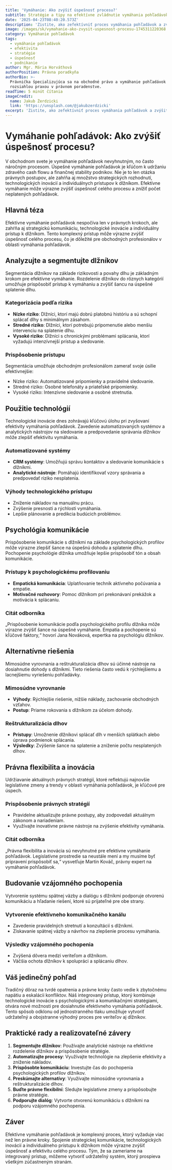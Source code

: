 ```yaml
---
title: 'Vymáhanie: Ako zvýšiť úspešnosť procesu?'
subtitle: Stratégie a tipy na efektívne zvládnutie vymáhania pohľadávok
date: '2025-04-23T08:40:20.573Z'
description: 'Zistite, ako zefektívniť proces vymáhania pohľadávok a zvýšiť jeho úspešnosť.'
image: /images/sk/vymahanie-ako-zvysit-uspesnost-procesu-1745311220368.jpg
category: Vymáhanie pohľadávok
tags:
  - vymáhanie pohľadávok
  - efektivita
  - stratégie
  - úspešnosť
  - podnikanie
author: Mgr. Mária Horváthová
authorPosition: Právna poradkyňa
authorBio: >-
  Právnička špecializujúca sa na obchodné právo a vymáhanie pohľadávok s
  rozsiahlou praxou v právnom poradenstve.
readTime: 5 minút čítania
imageCredit:
  name: Jakub Żerdzicki
  link: 'https://unsplash.com/@jakubzerdzicki'
excerpt: 'Zistite, ako zefektívniť proces vymáhania pohľadávok a zvýšiť jeho úspešnosť.'
---
```

# Vymáhanie pohľadávok: Ako zvýšiť úspešnosť procesu?

V obchodnom svete je vymáhanie pohľadávok nevyhnutným, no často náročným procesom. Úspešné vymáhanie pohľadávok je kľúčom k udržaniu zdravého cash flowu a finančnej stability podnikov. Nie je to len otázka právnych postupov, ale zahŕňa aj množstvo strategických rozhodnutí, technologických inovácií a individuálnych prístupov k dlžníkom. Efektívne vymáhanie môže výrazne zvýšiť úspešnosť celého procesu a znížiť počet neplatených pohľadávok.

## Hlavná téza

Efektívne vymáhanie pohľadávok nespočíva len v právnych krokoch, ale zahŕňa aj strategickú komunikáciu, technologické inovácie a individuálny prístup k dlžníkom. Tento komplexný prístup môže výrazne zvýšiť úspešnosť celého procesu, čo je dôležité pre obchodných profesionálov v oblasti vymáhania pohľadávok.

## Analyzujte a segmentujte dlžníkov

Segmentácia dlžníkov na základe rizikovosti a povahy dlhu je základným krokom pre efektívne vymáhanie. Rozdelenie dlžníkov do rôznych kategórií umožňuje prispôsobiť prístup k vymáhaniu a zvýšiť šancu na úspešné splatenie dlhu.

### Kategorizácia podľa rizika

- **Nízke riziko**: Dlžníci, ktorí majú dobrú platobnú históriu a sú schopní splácať dlhy s minimálnym zásahom.
- **Stredné riziko**: Dlžníci, ktorí potrebujú pripomenutie alebo menšiu intervenciu na splatenie dlhu.
- **Vysoké riziko**: Dlžníci s chronickými problémami splácania, ktorí vyžadujú intenzívnejší prístup a sledovanie.

### Prispôsobenie prístupu

Segmentácia umožňuje obchodným profesionálom zamerať svoje úsilie efektívnejšie:
- Nízke riziko: Automatizované pripomienky a pravidelné sledovanie.
- Stredné riziko: Osobné telefonáty a priateľské pripomienky.
- Vysoké riziko: Intenzívne sledovanie a osobné stretnutia.

## Použitie technológií

Technologické inovácie dnes zohrávajú kľúčovú úlohu pri zvyšovaní efektivity vymáhania pohľadávok. Zavedenie automatizovaných systémov a analytických nástrojov na sledovanie a predpovedanie správania dlžníkov môže zlepšiť efektivitu vymáhania.

### Automatizované systémy

- **CRM systémy**: Umožňujú správu kontaktov a sledovanie komunikácie s dlžníkmi.
- **Analytické nástroje**: Pomáhajú identifikovať vzory správania a predpovedať riziko nesplatenia.

### Výhody technologického prístupu

- Zníženie nákladov na manuálnu prácu.
- Zvýšenie presnosti a rýchlosti vymáhania.
- Lepšie plánovanie a predikcia budúcich problémov.

## Psychológia komunikácie

Prispôsobenie komunikácie s dlžníkmi na základe psychologických profilov môže výrazne zlepšiť šance na úspešnú dohodu a splatenie dlhu. Pochopenie psychológie dlžníka umožňuje lepšie prispôsobiť tón a obsah komunikácie.

### Prístupy k psychologickému profilovaniu

- **Empatická komunikácia**: Uplatňovanie techník aktívneho počúvania a empatie.
- **Motivačné rozhovory**: Pomoc dlžníkom pri prekonávaní prekážok a motivácia k splácaniu.

### Citát odborníka

„Prispôsobenie komunikácie podľa psychologického profilu dlžníka môže výrazne zvýšiť šance na úspešné vymáhanie. Empatia a pochopenie sú kľúčové faktory,“ hovorí Jana Nováková, expertka na psychológiu dlžníkov.

## Alternatívne riešenia

Mimosúdne vyrovnania a reštrukturalizácia dlhov sú účinné nástroje na dosiahnutie dohody s dlžníkmi. Tieto riešenia často vedú k rýchlejšiemu a lacnejšiemu vyriešeniu pohľadávky.

### Mimosúdne vyrovnanie

- **Výhody**: Rýchlejšie riešenie, nižšie náklady, zachovanie obchodných vzťahov.
- **Postup**: Priame rokovania s dlžníkom za účelom dohody.

### Reštrukturalizácia dlhov

- **Prístupy**: Umožnenie dlžníkovi splácať dlh v menších splátkach alebo úprava podmienok splácania.
- **Výsledky**: Zvýšenie šance na splatenie a zníženie počtu nesplatených dlhov.

## Právna flexibilita a inovácia

Udržiavanie aktuálnych právnych stratégií, ktoré reflektujú najnovšie legislatívne zmeny a trendy v oblasti vymáhania pohľadávok, je kľúčové pre úspech.

### Prispôsobenie právnych stratégií

- Pravidelne aktualizujte právne postupy, aby zodpovedali aktuálnym zákonom a nariadeniam.
- Využívajte inovatívne právne nástroje na zvýšenie efektivity vymáhania.

### Citát odborníka

„Právna flexibilita a inovácia sú nevyhnutné pre efektívne vymáhanie pohľadávok. Legislatívne prostredie sa neustále mení a my musíme byť pripravení prispôsobiť sa,“ vysvetľuje Martin Kováč, právny expert na vymáhanie pohľadávok.

## Budovanie vzájomného pochopenia

Vytvorenie systému spätnej väzby a dialógu s dlžníkmi podporuje otvorenú komunikáciu a hľadanie riešení, ktoré sú prijateľné pre obe strany.

### Vytvorenie efektívneho komunikačného kanálu

- Zavedenie pravidelných stretnutí a konzultácií s dlžníkmi.
- Získavanie spätnej väzby a návrhov na zlepšenie procesu vymáhania.

### Výsledky vzájomného pochopenia

- Zvýšená dôvera medzi veriteľom a dlžníkom.
- Väčšia ochota dlžníkov k spolupráci a splácaniu dlhov.

## Váš jedinečný pohľad

Tradičný dôraz na tvrdé opatrenia a právne kroky často vedie k zbytočnému napätiu a eskalácii konfliktov. Náš integrovaný prístup, ktorý kombinuje technologické inovácie s psychologickými a komunikačnými stratégiami, otvára nové možnosti pre dosiahnutie efektívneho vymáhania pohľadávok. Tento spôsob odklonu od jednostranného tlaku umožňuje vytvoriť udržateľný a obojstranne výhodný proces pre veriteľov aj dlžníkov.

## Praktické rady a realizovateľné závery

1. **Segmentujte dlžníkov**: Používajte analytické nástroje na efektívne rozdelenie dlžníkov a prispôsobenie stratégie.
2. **Automatizujte procesy**: Využívajte technológie na zlepšenie efektivity a zníženie nákladov.
3. **Prispôsobte komunikáciu**: Investujte čas do pochopenia psychologických profilov dlžníkov.
4. **Preskúmajte alternatívy**: Využívajte mimosúdne vyrovnania a reštrukturalizácie dlhov.
5. **Buďte právne flexibilní**: Sledujte legislatívne zmeny a prispôsobujte právne stratégie.
6. **Podporujte dialóg**: Vytvorte otvorenú komunikáciu s dlžníkmi na podporu vzájomného pochopenia.

## Záver

Efektívne vymáhanie pohľadávok je komplexný proces, ktorý vyžaduje viac než len právne kroky. Spojenie strategickej komunikácie, technologických inovácií a individuálneho prístupu k dlžníkom môže výrazne zvýšiť úspešnosť a efektivitu celého procesu. Tým, že sa zameriame na integrovaný prístup, môžeme vytvoriť udržateľný systém, ktorý prospieva všetkým zúčastneným stranám.
